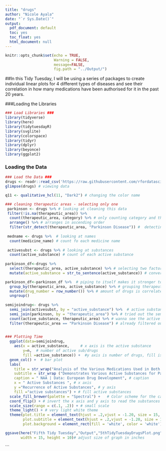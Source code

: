 ```yaml
---
title: "drugs"
author: "Nicole Ayala"
date: "`r Sys.Date()`"
output:
  pdf_document: default
  toc: yes
  toc_float: yes
  html_document: null
---
```


```r
knitr::opts_chunk$set(echo = TRUE,
                      Warning = FALSE, 
                      message=FALSE, 
                      fig.path = "../Output/")
```

##In this Tidy Tuesday, I will be using a series of packages to create individual linear plots for 4 different types of diseases and see their correlation in how many medications have been authorised for it in the past 20 years.

###Loading the Libraries
```r
### Load Libraries ###
library(tidyverse)
library(here)
library(tidytuesdayR)
library(svglite)
library(colorspace)
library(tidyr)
library(dplyr)
library(beyonce)
library(ggplot2)

```

### Loading the Data

```r

### Load the Data ###
drugs <- readr::read_csv('https://raw.githubusercontent.com/rfordatascience/tidytuesday/master/data/2023/2023-03-14/drugs.csv')
glimpse(drugs) # viewing data

q11 <- qualitative_hcl(11, "Dark2") # changing the color name

### cleaning therapeutic areas - selecting only one
 parkinson <- drugs %>% # looking at cleaning this data
 filter(!is.na(therapeutic_area)) %>%
  count(therapeutic_area, category) %>% # only counting category and therap-areas 
  arrange() %>% # arranges in ascending order
  filter(str_detect(therapeutic_area, "Parkinson Disease")) #  detecting only parkinsons
 
 medname <- drugs %>%  # looking at names
  count(medicine_name) # count fo each medicine name
   
 activesubst <- drugs %>% # looking at substances
  count(active_substance) # count of each active substance
 
parkinson_df<-drugs %>% 
  select(therapeutic_area, active_substance) %>% # selecting two factors:active substance and therapeutic data
  mutate(active_substance = str_to_sentence(active_substance)) # convert to sentence case

parkinson_df<-parkinson_df %>%  # piping to itself makes it stronger to break
  group_by(therapeutic_area, active_substance) %>% # grouping therapeutic area and active substance together
  mutate(drug_number = row_number()) %>% # amount of drugs is correlated to rows
  ungroup() 
 
semijoindrug<- drugs %>% 
  semi_join(activesubst, by = "active_substance") %>%  # active substances specific to parkinson within the entire dataset including active susbstances
  semi_join(parkinson, by = "therapeutic_area") %>% # tried out the semi joining of the therapeutic area and being filtered out to parkinson only
  count(active_substance, therapeutic_area) %>% # wanna see the active substance given per therapeutic area/ disease
  filter(therapeutic_area == "Parkinson Disease") # already filtered out but to be structured I stayed consistent
  
```

```r

### Plotting Time
  ggplot(data=semijoindrug,
    aes(x = active_substance,     # x axis is the active substance
        y=n,  # number of active sub/drugs
        fill =active_substance)) +  #y axis is number of drugs, fill is active substance
  geom_col() +  # bar plot
  labs(
    title = str_wrap("Analysis of the Various Medications Used in Both Humanitarian and Veterinary Agencies for Parkinson Disease Within Europe",2500),# just the title
    subtitle = str_wrap ("Demonstrates Various Active Substances for Parkinsons",150),   # subtitle
    caption = " NAA | Data: European Drug Development", # caption
    x = " Active Substances ", # x axis
    y ="Recurrence of Active Substances", # y axis
    fill ="active substances") + # fill active substances
  scale_fill_brewer(palette = "Spectral") +   # Color scheme for the categories
  coord_flip() + # invert the x axis and y axis to read the substances
  scale_size(range = c(.1, .2)) + # small scale
  theme_light() + # very light white theme
  theme(plot.title = element_text(hjust = .2,vjust = -1.20, size = 15, color = "seagreen4"), # changes the color and size of the title
        plot.subtitle = element_text(hjust = .2,vjust = -1.20, size = 10, color = "paleturquoise3"), # changes the color and size of the subtitle
        plot.background = element_rect(fill = 'white', color = 'white')) # just to fill in the background, behind the gridlines

ggsave(here("Fifth Tidy Tuesday","Output","5thTidyTuesdayDrugsPlot.png"),# names and saves ggplot
       width = 15, height = 10)# adjust size of graph in inches
```


                                 
   


```

